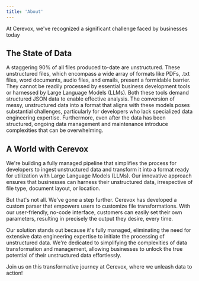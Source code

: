 ```yaml
---
title: 'About'
---
```


At Cerevox, we've recognized a significant challenge faced by businesses today

## The State of Data

A staggering 90% of all files produced to-date are unstructured. These unstructured files, which encompass a wide array of formats like PDFs, .txt files, word documents, audio files, and emails, present a formidable barrier. They cannot be readily processed by essential business development tools or harnessed by Large Language Models (LLMs). Both these tools demand structured JSON data to enable effective analysis. The conversion of messy, unstructured data into a format that aligns with these models poses substantial challenges, particularly for developers who lack specialized data engineering expertise. Furthermore, even after the data has been structured, ongoing data management and maintenance introduce complexities that can be overwhelming.

## A World with Cerevox

We're building a fully managed pipeline that simplifies the process for developers to ingest unstructured data and transform it into a format ready for utilization with Large Language Models (LLMs). Our innovative approach ensures that businesses can harness their unstructured data, irrespective of file type, document layout, or location. 

But that's not all. We've gone a step further. Cerevox has developed a custom parser that empowers users to customize file transformations. With our user-friendly, no-code interface, customers can easily set their own parameters, resulting in precisely the output they desire, every time. 

Our solution stands out because it's fully managed, eliminating the need for extensive data engineering expertise to initiate the processing of unstructured data. We're dedicated to simplifying the complexities of data transformation and management, allowing businesses to unlock the true potential of their unstructured data effortlessly.

Join us on this transformative journey at Cerevox, where we unleash data to action!

